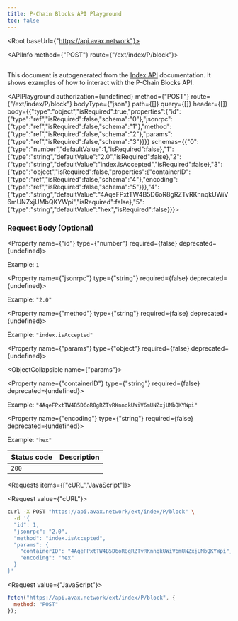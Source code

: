 ```yaml
---
title: P-Chain Blocks API Playground
toc: false
---
```



<Root baseUrl={"https://api.avax.network"}>

<API>

<APIInfo method={"POST"} route={"/ext/index/P/block"}>

## 

This document is autogenerated from the [Index API](https://docs.avax.network/docs/api-reference/index-api) documentation. It shows examples of how to interact with the P-Chain Blocks API.

<APIPlayground authorization={undefined} method={"POST"} route={"/ext/index/P/block"} bodyType={"json"} path={[]} query={[]} header={[]} body={{"type":"object","isRequired":true,"properties":{"id":{"type":"ref","isRequired":false,"schema":"0"},"jsonrpc":{"type":"ref","isRequired":false,"schema":"1"},"method":{"type":"ref","isRequired":false,"schema":"2"},"params":{"type":"ref","isRequired":false,"schema":"3"}}}} schemas={{"0":{"type":"number","defaultValue":1,"isRequired":false},"1":{"type":"string","defaultValue":"2.0","isRequired":false},"2":{"type":"string","defaultValue":"index.isAccepted","isRequired":false},"3":{"type":"object","isRequired":false,"properties":{"containerID":{"type":"ref","isRequired":false,"schema":"4"},"encoding":{"type":"ref","isRequired":false,"schema":"5"}}},"4":{"type":"string","defaultValue":"4AqeFPxtTW4B5D6oR8gRZTvRKnnqkUWiV6mUNZxjUMbQKYWpi","isRequired":false},"5":{"type":"string","defaultValue":"hex","isRequired":false}}}>

</APIPlayground>

### Request Body (Optional)

<Property name={"id"} type={"number"} required={false} deprecated={undefined}>

<span>Example: `1`</span>

</Property>

<Property name={"jsonrpc"} type={"string"} required={false} deprecated={undefined}>

<span>Example: `"2.0"`</span>

</Property>

<Property name={"method"} type={"string"} required={false} deprecated={undefined}>

<span>Example: `"index.isAccepted"`</span>

</Property>

<Property name={"params"} type={"object"} required={false} deprecated={undefined}>

<ObjectCollapsible name={"params"}>

<Property name={"containerID"} type={"string"} required={false} deprecated={undefined}>

<span>Example: `"4AqeFPxtTW4B5D6oR8gRZTvRKnnqkUWiV6mUNZxjUMbQKYWpi"`</span>

</Property>

<Property name={"encoding"} type={"string"} required={false} deprecated={undefined}>

<span>Example: `"hex"`</span>

</Property>

</ObjectCollapsible>

</Property>

| Status code | Description |
| ----------- | ----------- |
| `200` |  |

</APIInfo>

<APIExample>

<Requests items={["cURL","JavaScript"]}>

<Request value={"cURL"}>

```bash
curl -X POST "https://api.avax.network/ext/index/P/block" \
  -d '{
  "id": 1,
  "jsonrpc": "2.0",
  "method": "index.isAccepted",
  "params": {
    "containerID": "4AqeFPxtTW4B5D6oR8gRZTvRKnnqkUWiV6mUNZxjUMbQKYWpi",
    "encoding": "hex"
  }
}'
```

</Request>

<Request value={"JavaScript"}>

```js
fetch("https://api.avax.network/ext/index/P/block", {
  method: "POST"
});
```

</Request>

</Requests>

</APIExample>

</API>

</Root>